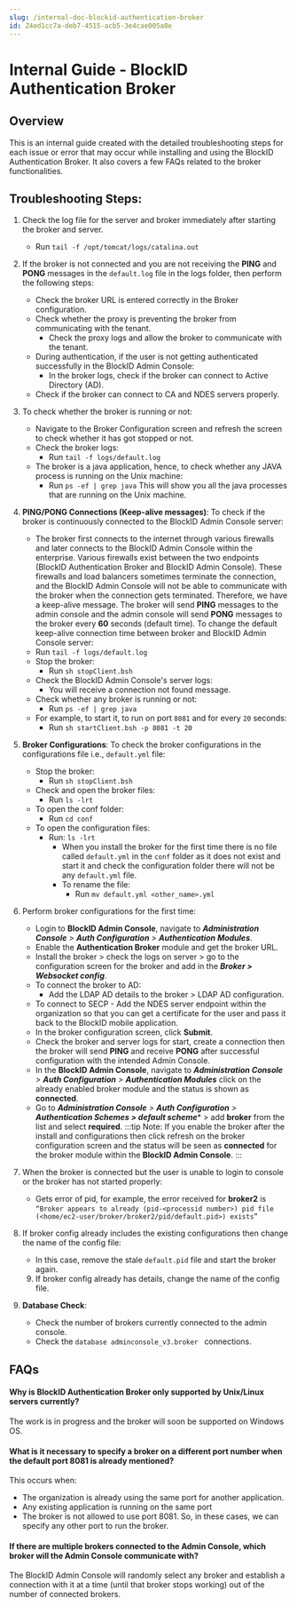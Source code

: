 ```yaml
---
slug: /internal-doc-blockid-authentication-broker
id: Z4ed1cc7a-deb7-4515-acb5-3e4cae005a0e
---
```

# Internal Guide - BlockID Authentication Broker

## Overview

This is an internal guide created with the detailed troubleshooting steps for each issue or error that may occur while installing and using the BlockID Authentication Broker. It also covers a few FAQs related to the broker functionalities.

## Troubleshooting Steps:
1. Check the log file for the server and broker immediately after starting the broker and server.
    * Run `tail -f /opt/tomcat/logs/catalina.out`
2. If the broker is not connected and you are not receiving the **PING** and **PONG** messages in the `default.log` file in the logs folder, then perform the following steps:
   * Check the broker URL is entered correctly in the Broker configuration.
   * Check whether the proxy is preventing the broker from communicating with the tenant.
     * Check the proxy logs and allow the broker to communicate with the tenant.
   * During authentication, if the user is not getting authenticated successfully in the BlockID Admin Console:
     * In the broker logs, check if the broker can connect to Active Directory (AD).
   * Check if the broker can connect to CA and NDES servers properly.
3. To check whether the broker is running or not:
   * Navigate to the Broker Configuration screen and refresh the screen to check whether it has got stopped or not.
   * Check the broker logs:
        * Run `tail -f logs/default.log`
   * The broker is a java application, hence, to check whether any JAVA process is running on the Unix machine: 
        * Run  `ps -ef | grep java`
            This will show you all the java processes that are running on the Unix machine.
  
4. **PING/PONG Connections (Keep-alive messages)**: To check if the broker is continuously connected to the BlockID Admin Console server: 
   * The broker first connects to the internet through various firewalls and later connects to the BlockID Admin Console within the enterprise. Various firewalls exist between the two endpoints (BlockID Authentication Broker and BlockID Admin Console). These firewalls and load balancers sometimes terminate the connection, and the BlockID Admin Console will not be able to communicate with the broker when the connection gets terminated. Therefore, we have a keep-alive message. The broker will send **PING** messages to the admin console and the admin console will send **PONG** messages to the broker every **60** seconds (default time). To change the default keep-alive connection time between broker and BlockID Admin Console server:
   * Run `tail -f logs/default.log`  
   * Stop the broker:
       * Run `sh stopClient.bsh`
   * Check the BlockID Admin Console's server logs: 
       * You will receive a connection not found message.
   * Check whether any broker is running or not:
        * Run `ps -ef | grep java`
   * For example, to start it, to run on port `8081` and for every `20` seconds: 
     * Run `sh startClient.bsh -p 8081 -t 20`
 5. **Broker Configurations**: To check the broker configurations in the configurations file i.e., `default.yml` file:
    * Stop the broker:
       * Run `sh stopClient.bsh`
    * Check and open the broker files: 
        * Run `ls -lrt`
    * To open the conf folder: 
        * Run `cd conf`
    * To open the configuration files: 
        * Run: `ls -lrt`
            * When you install the broker for the first time there is no file called `default.yml` in the `conf` folder as it does not exist and start it and check the configuration folder there will not be any `default.yml` file. 
            * To rename the file: 
                * Run `mv default.yml <other_name>.yml`
6. Perform broker configurations for the first time:
   *  Login to **BlockID Admin Console**, navigate to ***Administration Console** >  **Auth Configuration** > **Authentication Modules***.
   * Enable the **Authentication Broker** module and get the broker URL.
   * Install the broker > check the logs on server > go to the configuration screen for the broker and add in the ***Broker > Websocket config***.
   * To connect the broker to AD: 
       * Add the LDAP AD details to the broker > LDAP AD configuration.
   * To connect to SECP - Add the NDES server endpoint within the organization so that you can get a certificate for the user and pass it back to the BlockID mobile application.
    * In the broker configuration screen, click **Submit**.
    * Check the broker and server logs for start, create a connection then the broker will send **PING** and receive **PONG** after successful configuration with the intended Admin Console.
    * In the **BlockID Admin Console**, navigate to ***Administration Console** >  **Auth Configuration** > **Authentication Modules*** click on the already enabled broker module and the status is shown as **connected**.
    * Go to ***Administration Console** >  **Auth Configuration** > **Authentication Schemes  > default scheme**** > add **broker** from the list and select **required**.
        :::tip Note:
      If you enable the broker after the install and configurations then click refresh on the broker configuration screen and the status will be seen as **connected** for the broker module within the **BlockID Admin Console**.
        :::
 
7. When the broker is connected but the user is unable to login to console or the broker has not started properly:
    * Gets error of pid, for example, the error received for **broker2** is `“Broker appears to already (pid-<processid number>) pid file (<home/ec2-user/broker/broker2/pid/default.pid>) exists”`
8. If broker config already includes the existing configurations then change the name of the config file: 
    * In this case, remove the stale `default.pid` file and start the broker again.
   9. If broker config already has details, change the name of the config file.
10. **Database Check**: 
    * Check the number of brokers currently connected to the admin console.
    * Check the `database adminconsole_v3.broker ` connections.

    
## FAQs
#### Why is BlockID Authentication Broker only supported by Unix/Linux servers currently?
The work is in progress and the broker will soon be supported on Windows OS.
 
#### What is it necessary to specify a broker on a different port number when the default port 8081 is already mentioned?
This occurs when:
* The organization is already using the same port for another application.
* Any existing application is running on the same port
* The broker is not allowed to use port 8081. 
So, in these cases, we can specify any other port to run the broker.

#### If there are multiple brokers connected to the Admin Console, which broker will the Admin Console communicate with?
The BlockID Admin Console will randomly select any broker and establish a connection with it at a time (until that broker stops working) out of the number of connected brokers. 

